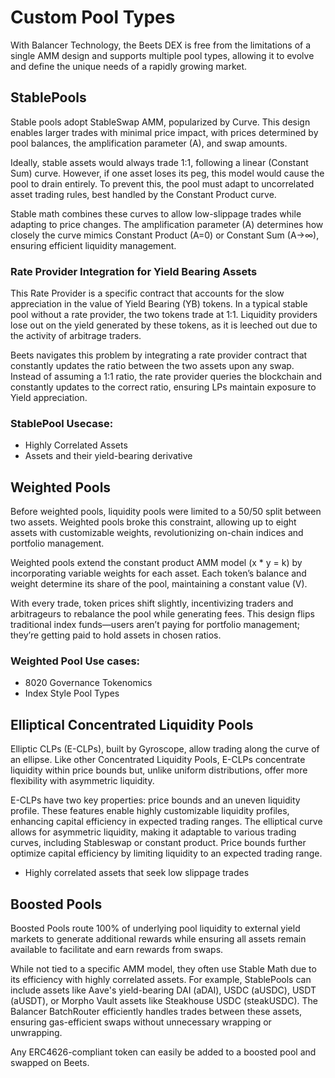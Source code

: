 # Custom Pool Types 

With Balancer Technology, the Beets DEX is free from the limitations of a single AMM design and supports multiple pool types, allowing it to evolve and define the unique needs of a rapidly growing market. 

## StablePools 
Stable pools adopt StableSwap AMM, popularized by Curve. This design enables larger trades with minimal price impact, with prices determined by pool balances, the amplification parameter (A), and swap amounts.

Ideally, stable assets would always trade 1:1, following a linear (Constant Sum) curve. However, if one asset loses its peg, this model would cause the pool to drain entirely. To prevent this, the pool must adapt to uncorrelated asset trading rules, best handled by the Constant Product curve.

Stable math combines these curves to allow low-slippage trades while adapting to price changes. The amplification parameter (A) determines how closely the curve mimics Constant Product (A=0) or Constant Sum (A→∞), ensuring efficient liquidity management.

### Rate Provider Integration for Yield Bearing Assets 


This Rate Provider is a specific contract that accounts for the slow appreciation in the value of Yield Bearing (YB) tokens. In a typical stable pool without a rate provider, the two tokens trade at 1:1. Liquidity providers lose out on the yield generated by these tokens, as it is leeched out due to the activity of arbitrage traders.

Beets navigates this problem by integrating a rate provider contract that constantly updates the ratio between the two assets upon any swap. Instead of assuming a 1:1 ratio, the rate provider queries the blockchain and constantly updates to the correct ratio, ensuring LPs maintain exposure to Yield appreciation.


### StablePool Usecase: 

* Highly Correlated Assets 
* Assets and their yield-bearing derivative 


## Weighted Pools
Before weighted pools, liquidity pools were limited to a 50/50 split between two assets. Weighted pools broke this constraint, allowing up to eight assets with customizable weights, revolutionizing on-chain indices and portfolio management.

Weighted pools extend the constant product AMM model (x * y = k) by incorporating variable weights for each asset. Each token’s balance and weight determine its share of the pool, maintaining a constant value (V).

With every trade, token prices shift slightly, incentivizing traders and arbitrageurs to rebalance the pool while generating fees. This design flips traditional index funds—users aren’t paying for portfolio management; they’re getting paid to hold assets in chosen ratios.

### Weighted Pool Use cases:

* 8020 Governance Tokenomics
* Index Style Pool Types 

## Elliptical Concentrated Liquidity Pools
Elliptic CLPs (E-CLPs), built by Gyroscope, allow trading along the curve of an ellipse. Like other Concentrated Liquidity Pools, E-CLPs concentrate liquidity within price bounds but, unlike uniform distributions, offer more flexibility with asymmetric liquidity.

E-CLPs have two key properties: price bounds and an uneven liquidity profile. These features enable highly customizable liquidity profiles, enhancing capital efficiency in expected trading ranges. The elliptical curve allows for asymmetric liquidity, making it adaptable to various trading curves, including Stableswap or constant product. Price bounds further optimize capital efficiency by limiting liquidity to an expected trading range.

* Highly correlated assets that seek low slippage trades

## Boosted Pools
Boosted Pools route 100% of underlying pool liquidity to external yield markets to generate additional rewards while ensuring all assets remain available to facilitate and earn rewards from swaps.

While not tied to a specific AMM model, they often use Stable Math due to its efficiency with highly correlated assets. For example, StablePools can include assets like Aave's yield-bearing DAI (aDAI), USDC (aUSDC), USDT (aUSDT), or Morpho Vault assets like Steakhouse USDC (steakUSDC). The Balancer BatchRouter efficiently handles trades between these assets, ensuring gas-efficient swaps without unnecessary wrapping or unwrapping.

Any ERC4626-compliant token can easily be added to a boosted pool and swapped on Beets.


